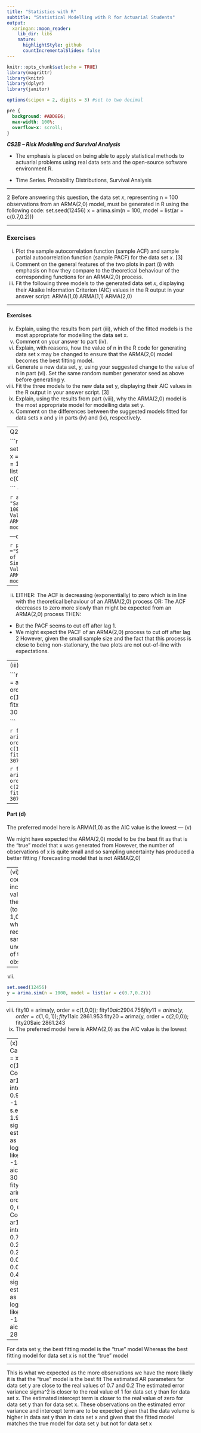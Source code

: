 ```yaml
---
title: "Statistics with R"
subtitle: "Statistical Modelling with R for Actuarial Students"
output:
  xaringan::moon_reader:
    lib_dir: libs
    nature:
      highlightStyle: github
      countIncrementalSlides: false
---
```


```r
knitr::opts_chunk$set(echo = TRUE)
library(magrittr)
library(knitr)
library(dplyr)
library(janitor)

options(scipen = 2, digits = 3) #set to two decimal 
```

```css
pre {
  background: #ADD8E6;
  max-width: 100%;
  overflow-x: scroll;
}
```


***CS2B – Risk Modelling and Survival Analysis ***


* The emphasis is placed on being able to apply statistical methods to actuarial problems using real data sets and the open-source software environment R. 

* Time Series. Probability Distributions, Survival Analysis

---


2 Before answering this question, the data set 𝑥, representing n = 100 observations from 
an ARMA(2,0) model, must be generated in R using the following code: 
set.seed(12456) 
x = arima.sim(n = 100, model = list(ar = c(0.7,0.2)))

---

### Exercises

(i) Plot the sample autocorrelation function (sample ACF) and sample partial 
autocorrelation function (sample PACF) for the data set 𝑥. [3] 
(ii) Comment on the general features of the two plots in part (i) with emphasis on 
how they compare to the theoretical behaviour of the corresponding functions 
for an ARMA(2,0) process.  
(iii) Fit the following three models to the generated data set 𝑥, displaying their 
Akaike Information Criterion (AIC) values in the R output in your answer 
script: 
ARMA(1,0) 
ARMA(1,1) 
ARMA(2,0) 
  
---

#### Exercises
(iv) Explain, using the results from part (iii), which of the fitted models is the most 
appropriate for modelling the data set x.  
(v) Comment on your answer to part (iv). 
(vi) Explain, with reasons, how the value of n in the R code for generating data set 
x may be changed to ensure that the ARMA(2,0) model becomes the best 
fitting model.  
(vii) Generate a new data set, y, using your suggested change to the value of n in 
part (vi). Set the same random number generator seed as above before 
generating y. 
(viii) Fit the three models to the new data set y, displaying their AIC values in the R 
output in your answer script. [3] 
(ix) Explain, using the results from part (viii), why the ARMA(2,0) model is the 
most appropriate model for modelling data set y.  
(x) Comment on the differences between the suggested models fitted for data sets 
x and y in parts (iv) and (ix), respectively. 



---
Q2

```r
set.seed(12456)
x = arima.sim(n = 100, model = list(ar = c(0.7,0.2)))

```
(i)

```r
acf(x, 
main = "Sample ACF of 100 Simulated Values from an ARMA(2,0) 
model") 
```

---dfrt

```r
pacf(x, 
main ="Sample PACF of 100 Simulated Values from an
ARMA(2,0) model”) 
```

---



(ii)
EITHER:
The ACF is decreasing (exponentially) to zero 
which is in line with the theoretical behaviour of an ARMA(2,0) process 
OR:
The ACF decreases to zero more slowly than might be expected from an ARMA(2,0)
process 
THEN:
* But the PACF seems to cut off after lag 1. 
* We might expect the PACF of an ARMA(2,0) process to cut off after lag 2 
However, given the small sample size and the fact that this process is close to being non-stationary, the two plots are not out-of-line with expectations. 

---
(iii)

```r
fitx10 = arima(x, order = c(1,0,0)) 
fitx10$aic 
 305.4467 
 
```

```r
fitx11 = arima(x, order = c(1,0,1)); fitx11$aic 
 307.4325
```


```r
fitx20 = arima(x, order = c(2,0,0)); fitx20$aic 
 307.4309
```

---
 
#### Part (d)
The preferred model here is ARMA(1,0) 
as the AIC value is the lowest 
---
(v)

We might have expected the ARMA(2,0) model to be the best fit as that is the “true”
model that x was generated from 
However, the number of observations of x is quite small 
and so sampling uncertainty has produced a better fitting / forecasting model that is
not ARMA(2,0) 

---
(vi)
We could increase the value of n in the R code (to say 1,000) 
which would reduce the sampling uncertainty of the observations 

---

(vii)
```r
set.seed(12456) 
y = arima.sim(n = 1000, model = list(ar = c(0.7,0.2))) 
```

---

(viii)
fity10 = arima(y, order = c(1,0,0)); fity10$aic 
 2904.756 
fity11 = arima(y, order = c(1,0,1)); fity11$aic 
 2861.953 
fity20 = arima(y, order = c(2,0,0)); fity20$aic 
 2861.243 
(ix)
The preferred model here is ARMA(2,0) as the AIC value is the lowest 

---
(x)
fitx10
Call:
arima(x = x, order = c(1, 0, 0))
Coefficients:
 ar1 intercept
 0.9530 -1.0632
s.e. 0.0279 1.9238
sigma^2 estimated as 1.142: log likelihood = -149.72, 
aic = 305.45 
fity20
Call:
arima(x = y, order = c(2, 0, 0))
Coefficients:
 ar1 ar2 intercept
 0.7116 0.2112 0.2409
s.e. 0.0309 0.0309 0.4064
sigma^2 estimated as 1.014: log likelihood = -1426.62,
aic = 2861.24 

---

For data set y, the best fitting model is the “true” model 
Whereas the best fitting model for data set x is not the “true” model 

---

This is what we expected as the more observations we have the more likely it is that
the “true” model is the best fit 
The estimated AR parameters for data set y are close to the real values of 0.7 and 0.2 
The estimated error variance sigma^2 is closer to the real value of 1 for data set y
than for data set x. 
The estimated intercept term is closer to the real value of zero for data set y than
for data set x. 
These observations on the estimated error variance and intercept term are to be
expected given that the data volume is higher in data set y than in data set x 
and given that the fitted model matches the true model for data set y but not for
data set x 
